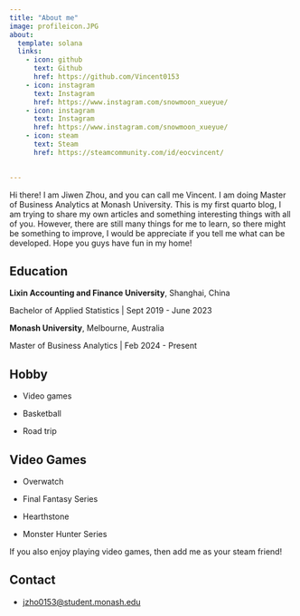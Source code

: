 ```yaml
---
title: "About me"
image: profileicon.JPG
about:
  template: solana
  links:
    - icon: github
      text: Github
      href: https://github.com/Vincent0153
    - icon: instagram
      text: Instagram
      href: https://www.instagram.com/snowmoon_xueyue/
    - icon: instagram
      text: Instagram
      href: https://www.instagram.com/snowmoon_xueyue/
    - icon: steam
      text: Steam
      href: https://steamcommunity.com/id/eocvincent/
      

---
```

:::{#hero-heading}

Hi there! I am Jiwen Zhou, and you can call me Vincent. I am doing Master of Business Analytics at Monash University. 
This is my first quarto blog, I am trying to share my own articles and something interesting things with all of you. However, there are still many things for me to learn, so there might be something to improve, I would be appreciate if you tell me what can be developed. Hope you guys have fun in my home!

## Education

**Lixin Accounting and Finance University**, Shanghai, China

Bachelor of Applied Statistics | Sept 2019 - June 2023

**Monash University**, Melbourne, Australia

Master of Business Analytics | Feb 2024 - Present


## Hobby

- Video games

- Basketball

- Road trip

## Video Games

- Overwatch

- Final Fantasy Series

- Hearthstone

- Monster Hunter Series

If you also enjoy playing video games, then add me as your steam friend!

## Contact

- <i class="fas fa-envelope"></i> [jzho0153@student.monash.edu](mailto:jzho0153@student.monash.edu)


:::
